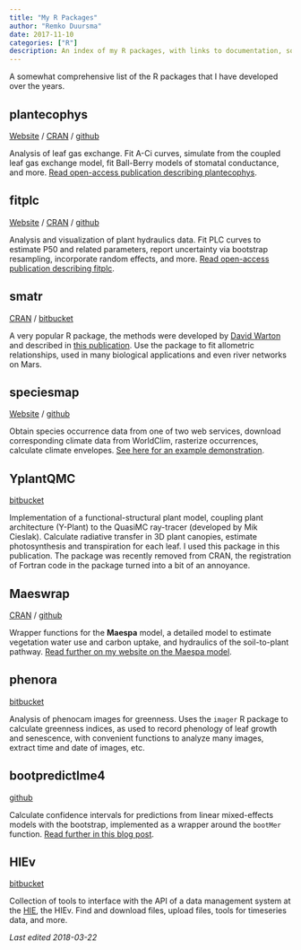 ```yaml
---
title: "My R Packages"
author: "Remko Duursma"
date: 2017-11-10
categories: ["R"]
description: An index of my R packages, with links to documentation, source code, and publications or examples.
---
```


A somewhat comprehensive list of the R packages that I have developed over the years.


## plantecophys

[Website](https://remkoduursma.github.io/plantecophys) / [CRAN](https://cran.r-project.org/package=plantecophys) / [github](https://github.com/RemkoDuursma/plantecophys)

Analysis of leaf gas exchange. Fit A-Ci curves, simulate from the coupled leaf gas exchange model, fit Ball-Berry models of stomatal conductance, and more. [Read open-access publication describing plantecophys](http://journals.plos.org/plosone/article?id=10.1371/journal.pone.0143346).

## fitplc

[Website](https://remkoduursma.github.io/fitplc) / [CRAN](https://cran.r-project.org/package=fitplc) / [github](https://github.com/RemkoDuursma/fitplc)

Analysis and visualization of plant hydraulics data. Fit PLC curves to estimate P50 and related parameters, report uncertainty via bootstrap resampling, incorporate random effects, and more. [Read open-access publication describing fitplc](http://jplanthydro.org/article/view/1541).

## smatr

[CRAN](https://cran.r-project.org/package=smatr) / [bitbucket](https://www.bitbucket.org/remkoduursma/smatr)

A very popular R package, the methods were developed by [David Warton](http://web.maths.unsw.edu.au/~dwarton/) and described in [this publication](https://besjournals.onlinelibrary.wiley.com/doi/full/10.1111/j.2041-210X.2011.00153.x). Use the package to fit allometric relationships, used in many biological applications and even river networks on Mars.

## speciesmap

[Website](https://remkoduursma.github.io/speciesmap) / [github](https://github.com/RemkoDuursma/speciesmap)

Obtain species occurrence data from one of two web services, download corresponding climate data from WorldClim, rasterize occurrences, calculate climate envelopes. [See here for an example demonstration](https://remkoduursma.github.io/speciesmap/articles/Using_speciesmap.html).

## YplantQMC

[bitbucket](https://www.bitbucket.org/RemkoDuursma/YplantQMC)

Implementation of a functional-structural plant model, coupling plant architecture (Y-Plant) to the QuasiMC ray-tracer (developed by Mik Cieslak). Calculate radiative transfer in 3D plant canopies, estimate photosynthesis and transpiration for each leaf. I used this package in this publication. The package was recently removed from CRAN, the registration of Fortran code in the package turned into a bit of an annoyance.

## Maeswrap

[CRAN](https://cran.r-project.org/package=Maeswrap) / [github](https://github.com/RemkoDuursma/Maeswrap)

Wrapper functions for the **Maespa** model, a detailed model to estimate vegetation water use and carbon uptake, and hydraulics of the soil-to-plant pathway. [Read further on my website on the Maespa model](https://maespa.github.io).

## phenora

[bitbucket](https://www.bitbucket.org/RemkoDuursma/phenora)

Analysis of phenocam images for greenness. Uses the `imager` R package to calculate greenness indices, as used to record phenology of leaf growth and senescence, with convenient functions to analyze many images, extract time and date of images, etc.

## bootpredictlme4

[github](https://github.com/remkoDuursma/bootpredictlme4)

Calculate confidence intervals for predictions from linear mixed-effects models with the bootstrap, implemented as a wrapper around the `bootMer` function. [Read further in this blog post](http://www.remkoduursma.com/post/2017-06-15-bootpredictlme4/).

## HIEv

[bitbucket](https://www.bitbucket.org/RemkoDuursma/HIEv)

Collection of tools to interface with the API of a data management system at the [HIE](https://www.westernsydney.edu.au/hie), the HIEv. Find and download files, upload files, tools for timeseries data, and more. 


*Last edited 2018-03-22*










